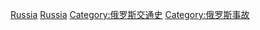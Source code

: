 [[Category:欧洲各国交通事故|Russia]]
[[Category:亚洲各国交通事故|Russia]]
[[Category:俄罗斯交通史|Category:俄罗斯交通史]]
[[Category:俄罗斯事故|Category:俄罗斯事故]]